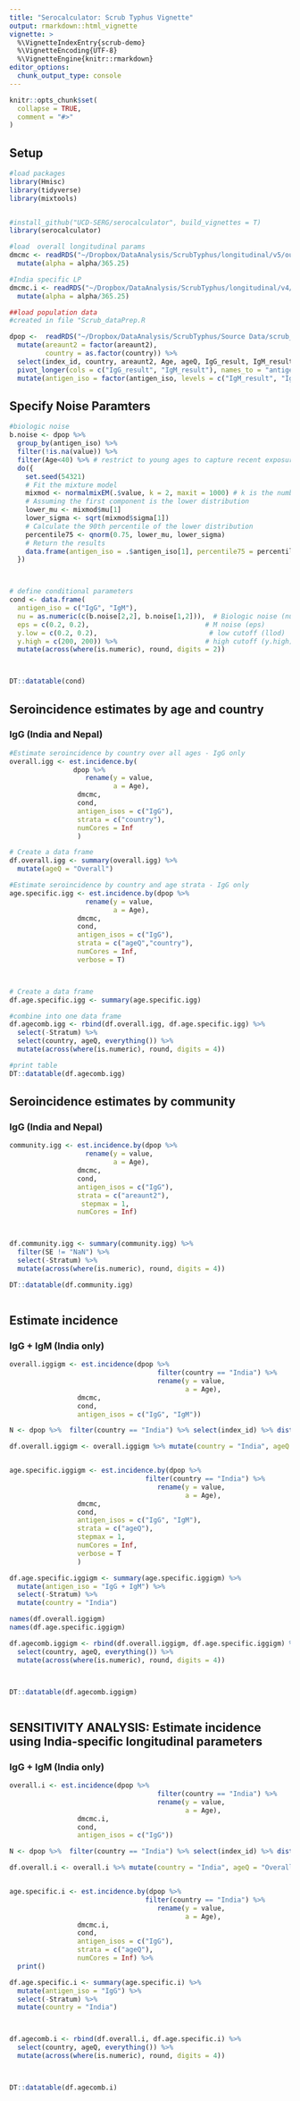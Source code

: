 ```yaml
---
title: "Serocalculator: Scrub Typhus Vignette"
output: rmarkdown::html_vignette
vignette: >
  %\VignetteIndexEntry{scrub-demo}
  %\VignetteEncoding{UTF-8}
  %\VignetteEngine{knitr::rmarkdown}
editor_options: 
  chunk_output_type: console
---
```


```r
knitr::opts_chunk$set(
  collapse = TRUE,
  comment = "#>"
)
```

## Setup
```r
#load packages
library(Hmisc)
library(tidyverse)
library(mixtools)


#install_github("UCD-SERG/serocalculator", build_vignettes = T)
library(serocalculator)

#load  overall longitudinal params
dmcmc <- readRDS("~/Dropbox/DataAnalysis/ScrubTyphus/longitudinal/v5/output/mcmc.rds") %>%
  mutate(alpha = alpha/365.25)

#India specific LP
dmcmc.i <- readRDS("~/Dropbox/DataAnalysis/ScrubTyphus/longitudinal/v4/output/mcmc.rds")  %>%
  mutate(alpha = alpha/365.25)

##load population data
#created in file "Scrub_dataPrep.R

dpop <-  readRDS("~/Dropbox/DataAnalysis/ScrubTyphus/Source Data/scrub_dpop_05.02.22.AllAge.rds")  %>%
  mutate(areaunt2 = factor(areaunt2),
         country = as.factor(country)) %>%
  select(index_id, country, areaunt2, Age, ageQ, IgG_result, IgM_result) %>%
  pivot_longer(cols = c("IgG_result", "IgM_result"), names_to = "antigen_iso", values_to = "value") %>%
  mutate(antigen_iso = factor(antigen_iso, levels = c("IgM_result", "IgG_result"), labels = c("IgM", "IgG")))

```

## Specify Noise Paramters

```r

#biologic noise
b.noise <- dpop %>%
  group_by(antigen_iso) %>%
  filter(!is.na(value)) %>%
  filter(Age<40) %>% # restrict to young ages to capture recent exposures 
  do({
    set.seed(54321)
    # Fit the mixture model
    mixmod <- normalmixEM(.$value, k = 2, maxit = 1000) # k is the number of components, adjust as necessary
    # Assuming the first component is the lower distribution
    lower_mu <- mixmod$mu[1]
    lower_sigma <- sqrt(mixmod$sigma[1])
    # Calculate the 90th percentile of the lower distribution
    percentile75 <- qnorm(0.75, lower_mu, lower_sigma)
    # Return the results
    data.frame(antigen_iso = .$antigen_iso[1], percentile75 = percentile75)
  })



# define conditional parameters
cond <- data.frame(
  antigen_iso = c("IgG", "IgM"),
  nu = as.numeric(c(b.noise[2,2], b.noise[1,2])),  # Biologic noise (nu)
  eps = c(0.2, 0.2),                             # M noise (eps)
  y.low = c(0.2, 0.2),                            # low cutoff (llod)
  y.high = c(200, 200)) %>%                      # high cutoff (y.high)
  mutate(across(where(is.numeric), round, digits = 2))                           



DT::datatable(cond)

```


## Seroincidence estimates by age and country
### IgG (India and Nepal)
```r

#Estimate seroincidence by country over all ages - IgG only 
overall.igg <- est.incidence.by(
                dpop %>%
                   rename(y = value,
                          a = Age),
                 dmcmc,
                 cond,
                 antigen_isos = c("IgG"),
                 strata = c("country"),
                 numCores = Inf
                 ) 

# Create a data frame
df.overall.igg <- summary(overall.igg) %>%
  mutate(ageQ = "Overall")

#Estimate seroincidence by country and age strata - IgG only 
age.specific.igg <- est.incidence.by(dpop %>%
                   rename(y = value,
                          a = Age),
                 dmcmc,
                 cond,
                 antigen_isos = c("IgG"),
                 strata = c("ageQ","country"),
                 numCores = Inf,
                 verbose = T) 



# Create a data frame
df.age.specific.igg <- summary(age.specific.igg)

#combine into one data frame
df.agecomb.igg <- rbind(df.overall.igg, df.age.specific.igg) %>%
  select(-Stratum) %>%
  select(country, ageQ, everything()) %>%
  mutate(across(where(is.numeric), round, digits = 4))

#print table
DT::datatable(df.agecomb.igg)


```


## Seroincidence estimates by community
### IgG (India and Nepal)

```r
community.igg <- est.incidence.by(dpop %>%
                   rename(y = value,
                          a = Age),
                 dmcmc,
                 cond,
                 antigen_isos = c("IgG"),
                 strata = c("areaunt2"),
                  stepmax = 1,
                 numCores = Inf)



df.community.igg <- summary(community.igg) %>%
  filter(SE != "NaN") %>%
  select(-Stratum) %>%
  mutate(across(where(is.numeric), round, digits = 4))

DT::datatable(df.community.igg)



```






## Estimate incidence
### IgG + IgM (India only)
```r

overall.iggigm <- est.incidence(dpop %>%
                                     filter(country == "India") %>%
                                     rename(y = value,
                                            a = Age),
                 dmcmc,
                 cond,
                 antigen_isos = c("IgG", "IgM"))

N <- dpop %>%  filter(country == "India") %>% select(index_id) %>% distinct() %>% summarise(n=n())

df.overall.iggigm <- overall.iggigm %>% mutate(country = "India", ageQ = "Overall", n = N) %>% rename(antigen_iso = antigen.iso)


age.specific.iggigm <- est.incidence.by(dpop %>%
                                  filter(country == "India") %>%
                                     rename(y = value,
                                            a = Age),
                 dmcmc,
                 cond,
                 antigen_isos = c("IgG", "IgM"),
                 strata = c("ageQ"),
                 stepmax = 1,
                 numCores = Inf,
                 verbose = T
                 ) 

df.age.specific.iggigm <- summary(age.specific.iggigm) %>%
  mutate(antigen_iso = "IgG + IgM") %>%
  select(-Stratum) %>%
  mutate(country = "India")

names(df.overall.iggigm)
names(df.age.specific.iggigm)

df.agecomb.iggigm <- rbind(df.overall.iggigm, df.age.specific.iggigm) %>%
  select(country, ageQ, everything()) %>%
  mutate(across(where(is.numeric), round, digits = 4))



DT::datatable(df.agecomb.iggigm)



```





## SENSITIVITY ANALYSIS: Estimate incidence using India-specific longitudinal parameters
### IgG + IgM (India only)
```r

overall.i <- est.incidence(dpop %>%
                                     filter(country == "India") %>%
                                     rename(y = value,
                                            a = Age),
                 dmcmc.i,
                 cond,
                 antigen_isos = c("IgG"))

N <- dpop %>%  filter(country == "India") %>% select(index_id) %>% distinct() %>% summarise(n=n())

df.overall.i <- overall.i %>% mutate(country = "India", ageQ = "Overall", n = N) %>% rename(antigen_iso = antigen.iso)


age.specific.i <- est.incidence.by(dpop %>%
                                  filter(country == "India") %>%
                                     rename(y = value,
                                            a = Age),
                 dmcmc.i,
                 cond,
                 antigen_isos = c("IgG"),
                 strata = c("ageQ"),
                 numCores = Inf) %>%
  print()

df.age.specific.i <- summary(age.specific.i) %>%
  mutate(antigen_iso = "IgG") %>%
  select(-Stratum) %>%
  mutate(country = "India")



df.agecomb.i <- rbind(df.overall.i, df.age.specific.i) %>%
  select(country, ageQ, everything()) %>%
  mutate(across(where(is.numeric), round, digits = 4))



DT::datatable(df.agecomb.i)


```

